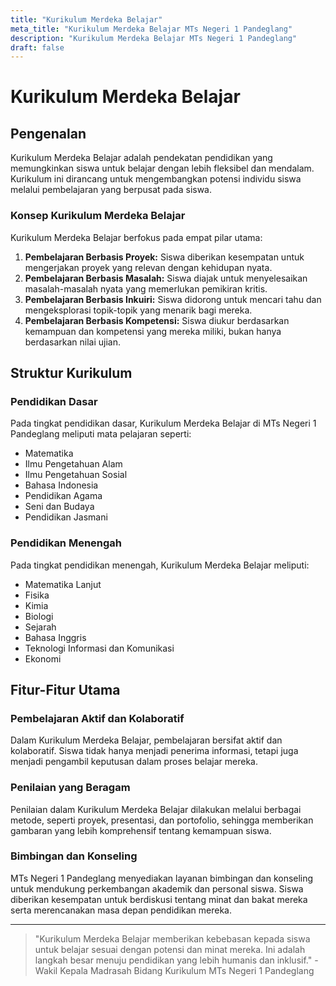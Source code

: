 ```yaml
---
title: "Kurikulum Merdeka Belajar"
meta_title: "Kurikulum Merdeka Belajar MTs Negeri 1 Pandeglang"
description: "Kurikulum Merdeka Belajar MTs Negeri 1 Pandeglang"
draft: false
---
```


# Kurikulum Merdeka Belajar

## Pengenalan

Kurikulum Merdeka Belajar adalah pendekatan pendidikan yang memungkinkan siswa untuk belajar dengan lebih fleksibel dan mendalam. Kurikulum ini dirancang untuk mengembangkan potensi individu siswa melalui pembelajaran yang berpusat pada siswa.

### Konsep Kurikulum Merdeka Belajar

Kurikulum Merdeka Belajar berfokus pada empat pilar utama:
1. **Pembelajaran Berbasis Proyek:** Siswa diberikan kesempatan untuk mengerjakan proyek yang relevan dengan kehidupan nyata.
2. **Pembelajaran Berbasis Masalah:** Siswa diajak untuk menyelesaikan masalah-masalah nyata yang memerlukan pemikiran kritis.
3. **Pembelajaran Berbasis Inkuiri:** Siswa didorong untuk mencari tahu dan mengeksplorasi topik-topik yang menarik bagi mereka.
4. **Pembelajaran Berbasis Kompetensi:** Siswa diukur berdasarkan kemampuan dan kompetensi yang mereka miliki, bukan hanya berdasarkan nilai ujian.

## Struktur Kurikulum

### Pendidikan Dasar

Pada tingkat pendidikan dasar, Kurikulum Merdeka Belajar di MTs Negeri 1 Pandeglang meliputi mata pelajaran seperti:
- Matematika
- Ilmu Pengetahuan Alam
- Ilmu Pengetahuan Sosial
- Bahasa Indonesia
- Pendidikan Agama
- Seni dan Budaya
- Pendidikan Jasmani

### Pendidikan Menengah

Pada tingkat pendidikan menengah, Kurikulum Merdeka Belajar meliputi:
- Matematika Lanjut
- Fisika
- Kimia
- Biologi
- Sejarah
- Bahasa Inggris
- Teknologi Informasi dan Komunikasi
- Ekonomi

## Fitur-Fitur Utama

### Pembelajaran Aktif dan Kolaboratif

Dalam Kurikulum Merdeka Belajar, pembelajaran bersifat aktif dan kolaboratif. Siswa tidak hanya menjadi penerima informasi, tetapi juga menjadi pengambil keputusan dalam proses belajar mereka.

### Penilaian yang Beragam

Penilaian dalam Kurikulum Merdeka Belajar dilakukan melalui berbagai metode, seperti proyek, presentasi, dan portofolio, sehingga memberikan gambaran yang lebih komprehensif tentang kemampuan siswa.

### Bimbingan dan Konseling

MTs Negeri 1 Pandeglang menyediakan layanan bimbingan dan konseling untuk mendukung perkembangan akademik dan personal siswa. Siswa diberikan kesempatan untuk berdiskusi tentang minat dan bakat mereka serta merencanakan masa depan pendidikan mereka.

---

> "Kurikulum Merdeka Belajar memberikan kebebasan kepada siswa untuk belajar sesuai dengan potensi dan minat mereka. Ini adalah langkah besar menuju pendidikan yang lebih humanis dan inklusif." - Wakil Kepala Madrasah Bidang Kurikulum MTs Negeri 1 Pandeglang
